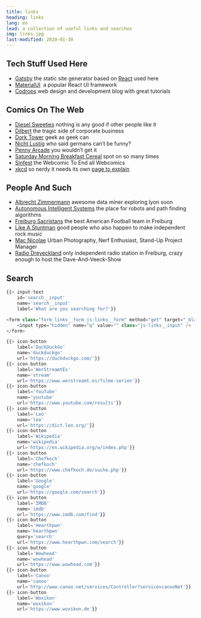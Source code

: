 ```yaml
---
title: links
heading: links
lang: en
lead: a collection of useful links and searches
img: links.jpg
last-modified: 2020-01-30
---
```


## Tech Stuff Used Here

- [Gatsby](https://www.gatsbyjs.org/)&nbsp;the static site generator based on [React](https://reactjs.org/) used here
- [MaterialUI](https://material-ui.com/)&nbsp; a popular React UI framework
- [Codrops](https://www.tympanus.net/codrops/)&nbsp;web design and development blog with great tutorials

## Comics On The Web

- [Diesel Sweeties](https://www.dieselsweeties.com/)&nbsp;nothing is any good if other people like it
- [Dilbert](http://www.dilbert.com/)&nbsp;the tragic side of corporate business
- [Dork Tower](https://www.dorktower.com/)&nbsp;geek as geek can
- [Nicht Lustig](http://www.nichtlustig.de/)&nbsp;who said germans can’t be funny?
- [Penny Arcade](https://www.penny-arcade.com/comic/)&nbsp;you wouldn’t get it
- [Saturday Morning Breakfast Cereal](https://www.smbc-comics.com)&nbsp;spot on so many times
- [Sinfest](http://www.sinfest.net)&nbsp;the Webcomic To End all Webcomics
- [xkcd](https://xkcd.com/)&nbsp;so nerdy it needs its own [page to explain](http://www.explainxkcd.com/)

## People And Such

- [Albrecht Zimmermann](http://www.scientific-data-mining.org/)&nbsp;awesome data miner exploring lyon soon
- [Autonomous Intelligent Systems](http://ais.informatik.uni-freiburg.de/)&nbsp;the place for robots and path finding algorithms
- [Freiburg Sacristans](https://www.ft1844-freiburg.de/americanfootball/)&nbsp;the best American Football team in Freiburg
- [Like A Stuntman](http://www.like-a-stuntman.de/)&nbsp;good people who also happen to make independent rock music
- [Mac Nicolae](https://macnicolae.com/)&nbsp;Urban Photography, Nerf Enthusiast, Stand-Up Project Manager
- [Radio Dreyeckland](https://www.rdl.de/)&nbsp;only independent radio station in Freiburg, crazy enough to host the Dave-And-Veeck-Show

## Search

```javascript
{{> input-text
    id='search__input'
    name='search__input'
    label='What are you searching for?'}}

<form class="form links__form js-links__form" method="get" target="_blank">
    <input type="hidden" name="q" value="" class="js-links__input" />
</form>

{{> icon-button
    label='DuckDuckGo'
    name='duckduckgo'
    url='https://duckduckgo.com/'}}
{{> icon-button
    label='WerStreamtEs'
    name='stream'
    url='https://www.werstreamt.es/filme-serien'}}
{{> icon-button
    label='YouTube'
    name='youtube'
    url='https://www.youtube.com/results'}}
{{> icon-button
    label='Leo'
    name='leo'
    url='https://dict.leo.org/'}}
{{> icon-button
    label='Wikipedia'
    name='wikipedia'
    url='https://en.wikipedia.org/w/index.php'}}
{{> icon-button
    label='Chefkoch'
    name='chefkoch'
    url='https://www.chefkoch.de/suche.php'}}
{{> icon-button
    label='Google'
    name='google'
    url='https://google.com/search'}}
{{> icon-button
    label='IMDB'
    name='imdb'
    url='https://www.imdb.com/find'}}
{{> icon-button
    label='Hearthpwn'
    name='hearthpwn'
    query='search'
    url='https://www.hearthpwn.com/search'}}
{{> icon-button
    label='Wowhead'
    name='wowhead'
    url='https://www.wowhead.com'}}
{{> icon-button
    label='Canoo'
    name='canoo'
    url='http://www.canoo.net/services/Controller?service=canooNet'}}
{{> icon-button
    label='Woxikon'
    name='woxikon'
    url='https://www.woxikon.de'}}
```
